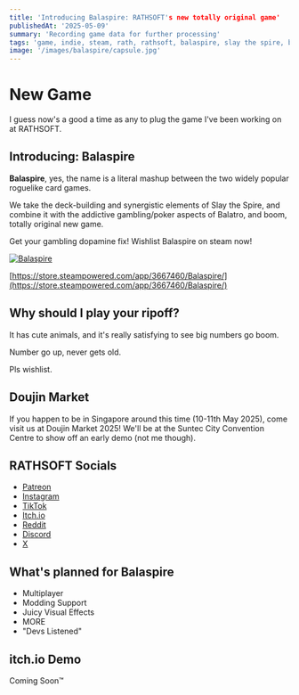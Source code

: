 ```yaml
---
title: 'Introducing Balaspire: RATHSOFT's new totally original game'
publishedAt: '2025-05-09'
summary: 'Recording game data for further processing'
tags: 'game, indie, steam, rath, rathsoft, balaspire, slay the spire, balatro, roguelike, deck, cards, gambling'
image: '/images/balaspire/capsule.jpg'
---
```


# New Game
I guess now's a good a time as any to plug the game I've been working on at RATHSOFT.

## Introducing: Balaspire
**Balaspire**, yes, the name is a literal mashup between the two widely popular roguelike card games. 

We take the deck-building and synergistic elements of Slay the Spire, and combine it with the addictive gambling/poker aspects of Balatro, and boom, totally original new game. 

Get your gambling dopamine fix! Wishlist Balaspire on steam now!

<a href="https://store.steampowered.com/app/3667460/Balaspire/">![Balaspire](/images/balaspire/capsule.png)</a>

[https://store.steampowered.com/app/3667460/Balaspire/](https://store.steampowered.com/app/3667460/Balaspire/)

## Why should I play your ripoff?
It has cute animals, and it's really satisfying to see big numbers go boom.

Number go up, never gets old.

Pls wishlist.

## Doujin Market
If you happen to be in Singapore around this time (10-11th May 2025), come visit us at Doujin Market 2025!
We'll be at the Suntec City Convention Centre to show off an early demo (not me though).

## RATHSOFT Socials
- [Patreon](https://patreon.com/rathsoft?utm_medium=unknown&utm_source=join_link&utm_campaign=creatorshare_creator&utm_content=copyLink)
- [Instagram](https://www.instagram.com/rath.soft/?hl=en)
- [TikTok](https://www.tiktok.com/@rathsoft)
- [Itch.io](https://rathsoft.itch.io/)
- [Reddit](https://www.reddit.com/user/RATHSOFT/)
- [Discord](https://discord.gg/tUWHrgDqFN )
- [X](https://x.com/RATHSOFT )


## What's planned for Balaspire
- Multiplayer
- Modding Support
- Juicy Visual Effects
- MORE
- "Devs Listened"

## itch.io Demo
Coming Soon™